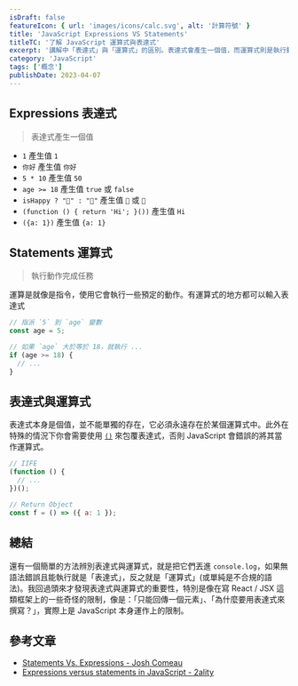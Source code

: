 ```yaml
---
isDraft: false
featureIcon: { url: 'images/icons/calc.svg', alt: '計算符號' }
title: 'JavaScript Expressions VS Statements'
titleTC: '了解 JavaScript 運算式與表達式'
excerpt: '講解中「表達式」與「運算式」的區別。表達式會產生一個值，而運算式則是執行動作。表達式必須存在於某個運算式中才能被使用。我回過頭來才發現表達式與運算式的重要性，了解 JavaScript 底層的邏輯對我們使用像是 React 這類框架也有幫助。'
category: 'JavaScript'
tags: ['概念']
publishDate: 2023-04-07
---
```


## Expressions 表達式

> 表達式產生一個值

- `1` 產生值 `1`
- `你好` 產生值 `你好`
- `5 * 10` 產生值 `50`
- `age >= 18` 產生值 `true` 或 `false`
- `isHappy ? "🙂" : "🙁"` 產生值 `🙂` 或 `🙁`
- `(function () { return 'Hi'; }())` 產生值 `Hi`
- `({a: 1})` 產生值 `{a: 1}`

## Statements 運算式

> 執行動作完成任務

運算是就像是指令，使用它會執行一些預定的動作。有運算式的地方都可以輸入表達式

```js
// 指派 `5` 到 `age` 變數
const age = 5;
```

```js
// 如果 `age` 大於等於 18，就執行 ...
if (age >= 18) {
  // ...
}
```

## 表達式與運算式

表達式本身是個值，並不能單獨的存在，它必須永遠存在於某個運算式中。此外在特殊的情況下你會需要使用 [`()`](https://developer.mozilla.org/en-US/docs/Web/JavaScript/Reference/Operators/Grouping#using_the_grouping_operator_to_eliminate_parsing_ambiguity) 來包覆表達式，否則 JavaScript 會錯誤的將其當作運算式。

```js
// IIFE
(function () {
  // ...
})();
```

```js
// Return Object
const f = () => ({ a: 1 });
```

## 總結

還有一個簡單的方法辨別表達式與運算式，就是把它們丟進 `console.log`，如果無語法錯誤且能執行就是「表達式」，反之就是「運算式」(或單純是不合規的語法)。我回過頭來才發現表達式與運算式的重要性，特別是像在寫 React / JSX 這類框架上的一些奇怪的限制，像是：「只能回傳一個元素」、「為什麼要用表達式來撰寫？」，實際上是 JavaScript 本身運作上的限制。

## 參考文章

- [Statements Vs. Expressions - Josh Comeau](https://www.joshwcomeau.com/javascript/statements-vs-expressions/)
- [Expressions versus statements in JavaScript - 2ality](https://2ality.com/2012/09/expressions-vs-statements.html)
